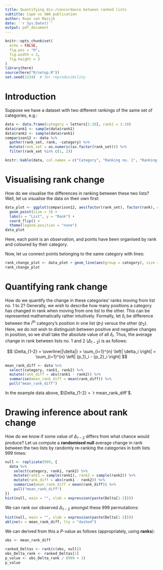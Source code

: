 ```yaml
---
title: Quantifying dis-/concordance between ranked lists
subtitle: Cape vs SWA publication
author: Ruan van Mazijk
date: '`r Sys.Date()`'
output: pdf_document
---
```


```r
knitr::opts_chunk$set(
  echo = FALSE,
  fig.pos = "H",
  fig.width = 3,
  fig.height = 3
)
library(here)
source(here("R/setup.R"))
set.seed(1234)  # for reproducibility
```

# Introduction

Suppose we have a dataset with two different rankings of the same set of categories, e.g.:

```r
data <- data.frame(category = letters[1:10], rank1 = 1:10)
data$rank1 <- sample(data$rank1)
data$rank2 <- sample(data$rank1)
comparison12 <- data %>%
  gather(rank_set, rank, -category) %>%
  mutate(rank_set = as.numeric(as.factor(rank_set))) %>%
  filter(rank_set %in% c(1, 2))
```

```r
knitr::kable(data, col.names = c("Category", "Ranking no. 1", "Ranking no. 2"), align = "c")
```

# Visualising rank change

How do we visualise the differences in ranking between these two lists? Well, let us visualise the data on their own first:

```r
data_plot <- ggplot(comparison12, aes(factor(rank_set), factor(rank), col = category)) +
  geom_point(size = 3) +
  labs(x = "List", y = "Rank") +
  coord_flip() +
  theme(legend.position = "none")
data_plot
```

Here, each point is an observation, and points have been organised by rank and coloured by their category.

\break

Now, let us connect points belonging to the same category with lines:

```r
rank_change_plot <- data_plot + geom_line(aes(group = category), size = 1)
rank_change_plot
```

# Quantifying rank change

How do we quantify the change in these categories' ranks moving from list no. 1 to 2? Generally, we wish to describe how many positions a category has changed in rank when moving from one list to the other. This can be represented mathematically rather intuitively. Formally, let $\delta_i$ be difference between the $i$^th^ category's position in one list ($p_1$) versus the other ($p_2$). Here, we do not wish to distinguish between positive and negative changes in position, so we shall take the absolute value of all $\delta_i$. Thus, the average change in rank between lists no. 1 and 2 ($\Delta_{1-2}$) is as follows:

$$
  \Delta_{1-2} = 
    \overline{|\delta|} = 
    \sum_{i=1}^{n} \left| \delta_i \right| = 
    \sum_{i=1}^{n} \left| {p_1}_i - {p_2}_i \right|
$$

```r
mean_rank_diff <- data %>%
  select(category, rank1, rank2) %>%
  mutate(rank_diff = abs(rank1 - rank2)) %>%
  summarise(mean_rank_diff = mean(rank_diff)) %>%
  pull("mean_rank_diff")
```

In the example data above, $\Delta_{1-2} = `r mean_rank_diff`$.

# Drawing inference about rank change

How do we know if some value of $\Delta_{1-2}$ differs from what chance would produce? Let us compute a **randomised null** average change in rank between the two lists by randomly re-ranking the categories in both lists 999 times:

```r
null <- replicate(999, {
  data %>%
    select(category, rank1, rank2) %>%
    mutate(rank1 = sample(rank1), rank2 = sample(rank2)) %>%
    mutate(rank_diff = abs(rank1 - rank2)) %>%
    summarise(mean_rank_diff = mean(rank_diff)) %>%
    pull("mean_rank_diff")
})
hist(null, main = "", xlab = expression(paste(Delta[1-2])))
```

\break

We can rank our observed $\Delta_{1-2}$ amongst these 999 permutations:

```r
hist(null, main = "", xlab = expression(paste(Delta[1-2])))
abline(v = mean_rank_diff, lty = "dashed")
```

We can derived from this a $P$-value as follows (appropriately, using **ranks**):

```r
obs <- mean_rank_diff
```

```r
ranked_Deltas <- rank(c(obs, null))
obs_Delta_rank <- ranked_Deltas[1]
p_value <- obs_Delta_rank / (999 + 1)
p_value
```
